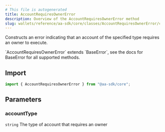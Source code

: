 ```yaml
---
# This file is autogenerated
title: AccountRequiresOwnerError
description: Overview of the AccountRequiresOwnerError method
slug: wallets/reference/aa-sdk/core/classes/AccountRequiresOwnerError/constructor
---
```


Constructs an error indicating that an account of the specified type requires an owner to execute.

<Note>
  `AccountRequiresOwnerError` extends `BaseError`, see the docs for BaseError
  for all supported methods.
</Note>

## Import

```ts
import { AccountRequiresOwnerError } from "@aa-sdk/core";
```

## Parameters

### accountType

`string`
The type of account that requires an owner
